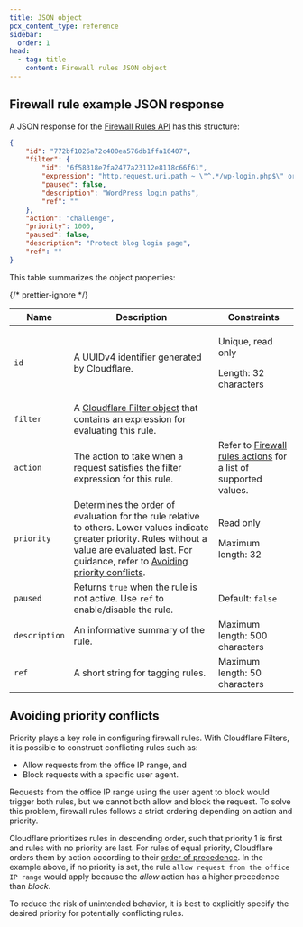```yaml
---
title: JSON object
pcx_content_type: reference
sidebar:
  order: 1
head:
  - tag: title
    content: Firewall rules JSON object
---
```



## Firewall rule example JSON response

A JSON response for the [Firewall Rules API](/api/resources/firewall/subresources/rules/methods/list/) has this structure:

```json
{
	"id": "772bf1026a72c400ea576db1ffa16407",
	"filter": {
		"id": "6f58318e7fa2477a23112e8118c66f61",
		"expression": "http.request.uri.path ~ \"^.*/wp-login.php$\" or http.request.uri.path ~ \"^.*/xmlrpc.php$\"",
		"paused": false,
		"description": "WordPress login paths",
		"ref": ""
	},
	"action": "challenge",
	"priority": 1000,
	"paused": false,
	"description": "Protect blog login page",
	"ref": ""
}
```

This table summarizes the object properties:

{/* prettier-ignore */}
<table>
	<thead>
		<tr>
			<th>Name</th>
			<th>Description</th>
			<th>Constraints</th>
		</tr>
	</thead>
	<tbody>
		<tr>
			<td>
				<code>id</code><br />
				<Type text="String" />
			</td>
			<td>A UUIDv4 identifier generated by Cloudflare.</td>
			<td>
				<p>Unique, read only</p>
				<p>Length: 32 characters</p>
			</td>
		</tr>
		<tr>
			<td>
				<code>filter</code><br />
				<Type text="Object" />
			</td>
			<td>
				A <a href="/firewall/api/cf-filters/json-object/">Cloudflare Filter object</a> that contains an expression for evaluating this rule.
			</td>
			<td></td>
		</tr>
		<tr>
			<td>
				<code>action</code><br />
				<Type text="String" />
			</td>
			<td>
				The action to take when a request satisfies the filter expression for this rule.
			</td>
			<td>
				Refer to <a href="/firewall/cf-firewall-rules/actions/">Firewall rules actions</a> for a list of supported values.
			</td>
		</tr>
		<tr>
			<td>
				<code>priority</code><br />
				<Type text="Number" />
			</td>
			<td>
				Determines the order of evaluation for the rule relative to others. Lower values indicate greater priority. Rules without a value are evaluated last. For guidance, refer to <a href="#avoiding-priority-conflicts">Avoiding priority conflicts</a>.
			</td>
			<td>
				<p>Read only</p>
				<p>Maximum length: 32</p>
			</td>
		</tr>
		<tr>
			<td>
				<code>paused</code><br />
				<Type text="Boolean" />
			</td>
			<td>
				Returns <code>true</code> when the rule is not active. Use <code>ref</code> to enable/disable the rule.
			</td>
			<td>
				Default: <code>false</code>
			</td>
		</tr>
		<tr>
			<td>
				<code>description</code><br />
				<Type text="String" />
			</td>
			<td>An informative summary of the rule.</td>
			<td>Maximum length: 500 characters</td>
		</tr>
		<tr>
			<td>
				<code>ref</code><br />
				<Type text="String" />
			</td>
			<td>A short string for tagging rules.</td>
			<td>Maximum length: 50 characters</td>
		</tr>
	</tbody>
</table>

## Avoiding priority conflicts

Priority plays a key role in configuring firewall rules. With Cloudflare Filters, it is possible to construct conflicting rules such as:

- Allow requests from the office IP range, and
- Block requests with a specific user agent.

Requests from the office IP range using the user agent to block would trigger both rules, but we cannot both allow and block the request. To solve this problem, firewall rules follows a strict ordering depending on action and priority.

Cloudflare prioritizes rules in descending order, such that priority 1 is first and rules with no priority are last. For rules of equal priority, Cloudflare orders them by action according to their [order of precedence](/firewall/cf-firewall-rules/actions/#supported-actions). In the example above, if no priority is set, the rule `allow request from the office IP range` would apply because the _allow_ action has a higher precedence than _block_.

To reduce the risk of unintended behavior, it is best to explicitly specify the desired priority for potentially conflicting rules.

